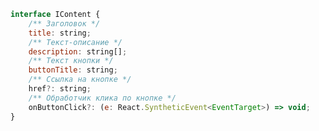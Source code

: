 
<Props of={VideoBlock} />

```javascript
interface IContent {
    /** Заголовок */
    title: string;
    /** Текст-описание */
    description: string[];
    /** Текст кнопки */
    buttonTitle: string;
    /** Ссылка на кнопке */
    href?: string;
    /** Обработчик клика по кнопке */
    onButtonClick?: (e: React.SyntheticEvent<EventTarget>) => void;
}
```
